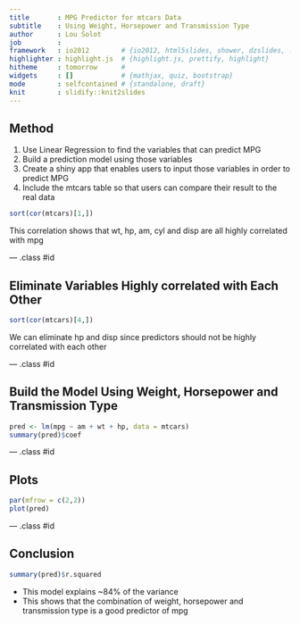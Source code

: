 ```yaml
---
title       : MPG Predictor for mtcars Data 
subtitle    : Using Weight, Horsepower and Transmission Type
author      : Lou Solot
job         : 
framework   : io2012        # {io2012, html5slides, shower, dzslides, ...}
highlighter : highlight.js  # {highlight.js, prettify, highlight}
hitheme     : tomorrow      # 
widgets     : []            # {mathjax, quiz, bootstrap}
mode        : selfcontained # {standalone, draft}
knit        : slidify::knit2slides
---
```


## Method

1. Use Linear Regression to find the variables that can predict MPG
2. Build a prediction model using those variables
3. Create a shiny app that enables users to input those variables in order to predict MPG
4. Include the mtcars table so that users can compare their result to the real data
```r
sort(cor(mtcars)[1,])
```

This correlation shows that wt, hp, am, cyl and disp are all highly correlated with mpg

--- .class #id 

## Eliminate Variables Highly correlated with Each Other
```r
sort(cor(mtcars)[4,])
```

We can eliminate hp and disp since predictors should not be highly correlated with each other

--- .class #id

## Build the Model Using Weight, Horsepower and Transmission Type

```r
pred <- lm(mpg ~ am + wt + hp, data = mtcars)
summary(pred)$coef
```

--- .class #id

## Plots

```r
par(mfrow = c(2,2))
plot(pred)
```

--- .class #id

## Conclusion

```r
summary(pred)$r.squared
```

* This model explains ~84% of the variance
* This shows that the combination of weight, horsepower and transmission type is a good predictor of mpg